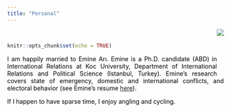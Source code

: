 ```yaml
---
title: "Personal"
---
```

<!-- Global site tag (gtag.js) - Google Analytics -->
<script async src="https://www.googletagmanager.com/gtag/js?id=UA-166011945-1"></script>
<script>
  window.dataLayer = window.dataLayer || [];
  function gtag(){dataLayer.push(arguments);}
  gtag('js', new Date());

  gtag('config', 'UA-166011945-1');
</script>


<br>

<style>
body {
text-align: justify}
</style>
```r
knitr::opts_chunk$set(echo = TRUE)
```
<div style= "float:right;position: relative; top: -75px;">
![](Photo2.png)
</div>

<p style="color:black"> I am happily married to Emine Arı. Emine is a Ph.D. candidate (ABD) in International Relations at Koc University, Department of International Relations and Political Science (Istanbul, Turkey). Emine's research covers state of emergency, domestic and international conflicts, and electoral behavior (see Emine's resume <a href="https://gsssh.ku.edu.tr/wp-content/uploads/2020/01/Emine-Arı_CV_.pdf">here</a>).<br></p>  

<p style="color:black">If I happen to have sparse time, I enjoy angling and cycling.</p>


